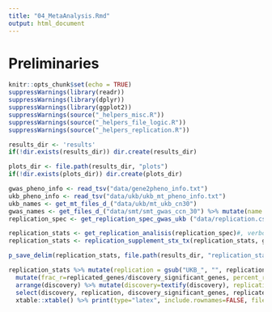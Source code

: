 ```yaml
---
title: "04_MetaAnalysis.Rmd"
output: html_document
---
```


# Preliminaries

```r
knitr::opts_chunk$set(echo = TRUE)
suppressWarnings(library(readr))
suppressWarnings(library(dplyr))
suppressWarnings(library(ggplot2))
suppressWarnings(source("_helpers_misc.R"))
suppressWarnings(source("_helpers_file_logic.R"))
suppressWarnings(source("_helpers_replication.R"))
```


```r
results_dir <- 'results'
if(!dir.exists(results_dir)) dir.create(results_dir)

plots_dir <- file.path(results_dir, "plots")
if(!dir.exists(plots_dir)) dir.create(plots_dir)
```

```r
gwas_pheno_info <- read_tsv("data/gene2pheno_info.txt")
ukb_pheno_info <- read_tsv("data/ukb/ukb_mt_pheno_info.txt")
ukb_names <- get_mt_files_d_("data/ukb/mt_ukb_cn30")
gwas_names <- get_files_d_("data/smt/smt_gwas_ccn_30") %>% mutate(name = gsub("_ccn_30", "", name))
replication_spec <- get_replication_spec_gwas_ukb ("data/replication.csv", gwas_names, ukb_names)
```

```r
replication_stats <- get_replication_analisis(replication_spec)#, verbose=TRUE)
replication_stats <- replication_supplement_stx_tx(replication_stats, gwas_pheno_info, ukb_pheno_info)
```
```r
p_save_delim(replication_stats, file.path(results_dir, "replication_stats.txt"))

replication_stats %>% mutate(replication = gsub("UKB_", "", replication)) %>% 
  mutate(frac_r=replicated_genes/discovery_significant_genes, percent_replicated = scales::percent(replicated_genes/discovery_significant_genes)) %>%
  arrange(discovery) %>% mutate(discovery=textify(discovery), replication=textify(replication)) %>%
  select(discovery, replication, discovery_significant_genes, replicated_genes, percent_replicated, discovery_sample_size, replication_sample_size) %>%
  xtable::xtable() %>% print(type="latex", include.rownames=FALSE, file="results/replication_stats.tex")
    
```
